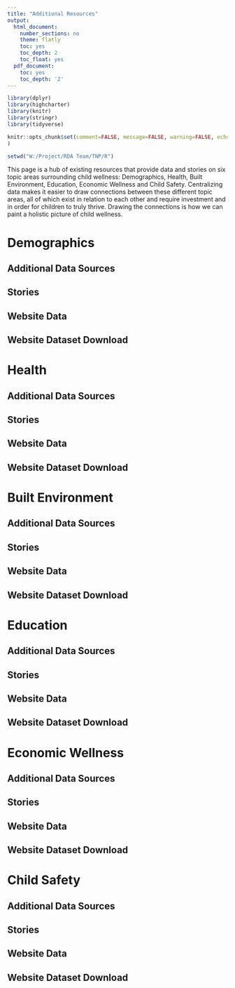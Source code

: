 ```yaml
---
title: "Additional Resources"
output:
  html_document:
    number_sections: no
    theme: flatly
    toc: yes
    toc_depth: 2
    toc_float: yes
  pdf_document:
    toc: yes
    toc_depth: '2'
---
```


```r
library(dplyr)
library(highcharter)
library(knitr)
library(stringr)
library(tidyverse)

knitr::opts_chunk$set(comment=FALSE, message=FALSE, warning=FALSE, echo=FALSE
)

setwd("W:/Project/RDA Team/TNP/R")
```

This page is a hub of existing resources that provide data and stories on six topic areas surrounding child wellness: Demographics, Health, Built Environment, Education, Economic Wellness and Child Safety. Centralizing data makes it easier to draw connections between these different topic areas, all of which exist in relation to each other and require investment and in order for children to truly thrive. Drawing the connections is how we can paint a holistic picture of child wellness.

# Demographics

## Additional Data Sources

## Stories

## Website Data

## Website Dataset Download

# Health

## Additional Data Sources

## Stories

## Website Data

## Website Dataset Download

# Built Environment

## Additional Data Sources

## Stories

## Website Data

## Website Dataset Download

# Education

## Additional Data Sources

## Stories

## Website Data

## Website Dataset Download

# Economic Wellness

## Additional Data Sources

## Stories

## Website Data

## Website Dataset Download

# Child Safety

## Additional Data Sources

## Stories

## Website Data

## Website Dataset Download